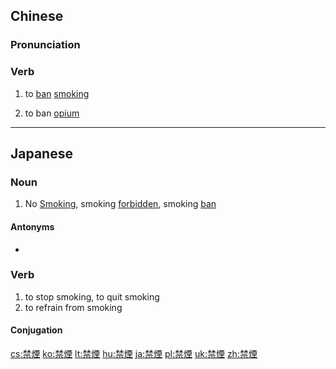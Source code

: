 {{also|禁烟}}
==Chinese==
{{zh-forms|s=禁烟}}

===Pronunciation===
{{zh-pron
|m=jìnyān
|c=gam3 jin1
|cat=v
}}

===Verb===
{{zh-verb}}

# to [[ban]] [[smoking]]
# {{lb|zh|historical}} to ban [[opium]]

----

==Japanese==
{{ja-kanjitab|きん|えん|yomi=on}}

===Noun===
{{ja-noun|きんえん}}

# No [[smoke|Smoking]], smoking [[forbidden]], smoking [[ban]]

====Antonyms====
* {{ja-r|喫煙|きつえん}}

===Verb===
{{ja-verb-suru|きんえん}}

# to stop smoking, to quit smoking
# to refrain from smoking

====Conjugation====
{{ja-suru|きんえん}}

[[cs:禁煙]]
[[ko:禁煙]]
[[lt:禁煙]]
[[hu:禁煙]]
[[ja:禁煙]]
[[pl:禁煙]]
[[uk:禁煙]]
[[zh:禁煙]]